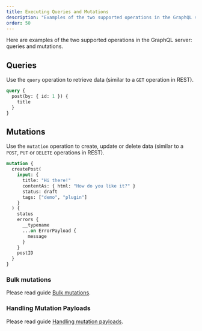 ```yaml
---
title: Executing Queries and Mutations
description: "Examples of the two supported operations in the GraphQL server: queries and mutations."
order: 50
---
```


Here are examples of the two supported operations in the GraphQL server: queries and mutations.

## Queries

Use the `query` operation to retrieve data (similar to a `GET` operation in REST).

```graphql
query {
  post(by: { id: 1 }) {
    title
  }
}
```

## Mutations

Use the `mutation` operation to create, update or delete data (similar to a `POST`, `PUT` or `DELETE` operations in REST).

```graphql
mutation {
  createPost(
    input: {
      title: "Hi there!"
      contentAs: { html: "How do you like it?" }
      status: draft
      tags: ["demo", "plugin"]
    }
  ) {
    status
    errors {
      __typename
      ...on ErrorPayload {
        message
      }
    }
    postID
  }
}
```

### Bulk mutations

Please read guide [Bulk mutations](/guides/interact/bulk-mutations).

### Handling Mutation Payloads

Please read guide [Handling mutation payloads](/guides/interact/handling-mutation-payloads).
